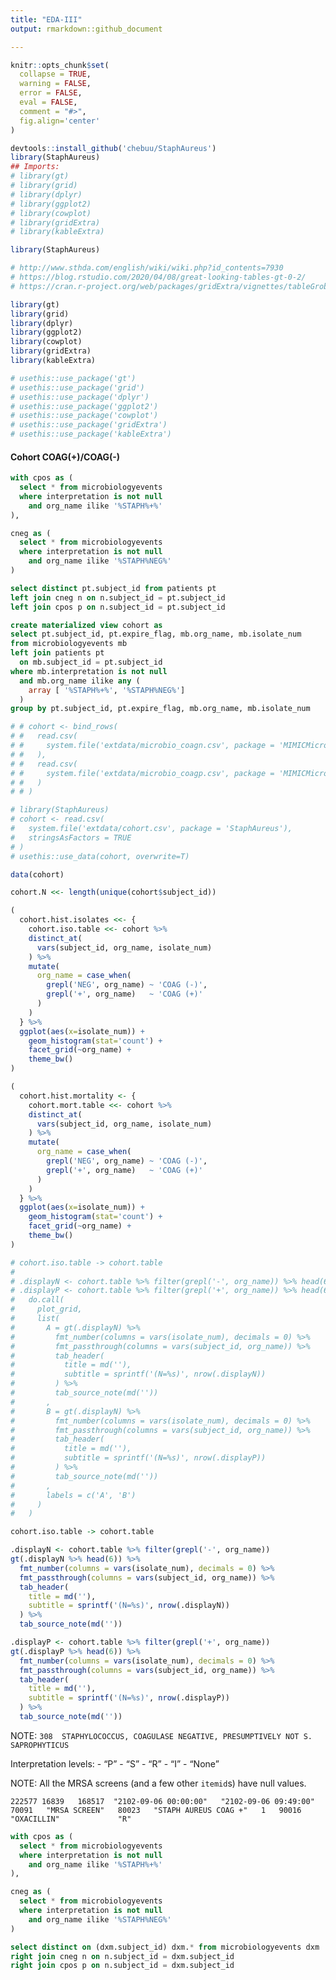 ```yaml
---
title: "EDA-III"
output: rmarkdown::github_document

---
```


```r
knitr::opts_chunk$set(
  collapse = TRUE,
  warning = FALSE,
  error = FALSE,
  eval = FALSE,
  comment = "#>",
  fig.align='center'
)
```


```r
devtools::install_github('chebuu/StaphAureus')
library(StaphAureus)
## Imports:
# library(gt)
# library(grid)
# library(dplyr)
# library(ggplot2)
# library(cowplot)
# library(gridExtra)
# library(kableExtra)
```

```r
library(StaphAureus)

# http://www.sthda.com/english/wiki/wiki.php?id_contents=7930
# https://blog.rstudio.com/2020/04/08/great-looking-tables-gt-0-2/
# https://cran.r-project.org/web/packages/gridExtra/vignettes/tableGrob.html

library(gt)
library(grid)
library(dplyr)
library(ggplot2)
library(cowplot)
library(gridExtra)
library(kableExtra)

# usethis::use_package('gt')
# usethis::use_package('grid')
# usethis::use_package('dplyr')
# usethis::use_package('ggplot2')
# usethis::use_package('cowplot')
# usethis::use_package('gridExtra')
# usethis::use_package('kableExtra')

```

#### Cohort COAG(+)/COAG(-)

```sql
with cpos as (
  select * from microbiologyevents 
  where interpretation is not null 
    and org_name ilike '%STAPH%+%'
),

cneg as (
  select * from microbiologyevents 
  where interpretation is not null 
    and org_name ilike '%STAPH%NEG%'
)

select distinct pt.subject_id from patients pt
left join cneg n on n.subject_id = pt.subject_id
left join cpos p on n.subject_id = pt.subject_id
```
```sql
create materialized view cohort as
select pt.subject_id, pt.expire_flag, mb.org_name, mb.isolate_num 
from microbiologyevents mb
left join patients pt 
  on mb.subject_id = pt.subject_id
where mb.interpretation is not null 
  and mb.org_name ilike any (
    array [ '%STAPH%+%', '%STAPH%NEG%']
  )
group by pt.subject_id, pt.expire_flag, mb.org_name, mb.isolate_num
```
```r
# # cohort <- bind_rows(
# #   read.csv(
# #     system.file('extdata/microbio_coagn.csv', package = 'MIMICMicrobiology')
# #   ),
# #   read.csv(
# #     system.file('extdata/microbio_coagp.csv', package = 'MIMICMicrobiology')
# #   )
# # )

# library(StaphAureus)
# cohort <- read.csv(
#   system.file('extdata/cohort.csv', package = 'StaphAureus'),
#   stringsAsFactors = TRUE
# )
# usethis::use_data(cohort, overwrite=T)
```
```r
data(cohort)

cohort.N <<- length(unique(cohort$subject_id))

(
  cohort.hist.isolates <<- {
    cohort.iso.table <<- cohort %>%
    distinct_at(
      vars(subject_id, org_name, isolate_num)
    ) %>%
    mutate(
      org_name = case_when(
        grepl('NEG', org_name) ~ 'COAG (-)',
        grepl('+', org_name)   ~ 'COAG (+)'
      )
    )
  } %>% 
  ggplot(aes(x=isolate_num)) +
    geom_histogram(stat='count') +
    facet_grid(~org_name) +
    theme_bw() 
)
```

```r
(
  cohort.hist.mortality <- {
    cohort.mort.table <<- cohort %>%
    distinct_at(
      vars(subject_id, org_name, isolate_num)
    ) %>%
    mutate(
      org_name = case_when(
        grepl('NEG', org_name) ~ 'COAG (-)',
        grepl('+', org_name)   ~ 'COAG (+)'
      )
    )
  } %>% 
  ggplot(aes(x=isolate_num)) +
    geom_histogram(stat='count') +
    facet_grid(~org_name) +
    theme_bw() 
)
```

```r
# cohort.iso.table -> cohort.table
# 
# .displayN <- cohort.table %>% filter(grepl('-', org_name)) %>% head(6)
# .displayP <- cohort.table %>% filter(grepl('+', org_name)) %>% head(6)
#   do.call(
#     plot_grid,
#     list(
#       A = gt(.displayN) %>%
#         fmt_number(columns = vars(isolate_num), decimals = 0) %>%
#         fmt_passthrough(columns = vars(subject_id, org_name)) %>%
#         tab_header(
#           title = md(''),
#           subtitle = sprintf('(N=%s)', nrow(.displayN))
#         ) %>%
#         tab_source_note(md(''))
#       ,
#       B = gt(.displayN) %>%
#         fmt_number(columns = vars(isolate_num), decimals = 0) %>%
#         fmt_passthrough(columns = vars(subject_id, org_name)) %>%
#         tab_header(
#           title = md(''),
#           subtitle = sprintf('(N=%s)', nrow(.displayP))
#         ) %>%
#         tab_source_note(md(''))
#       ,
#       labels = c('A', 'B')
#     ) 
#   )
```
```r
cohort.iso.table -> cohort.table

.displayN <- cohort.table %>% filter(grepl('-', org_name)) 
gt(.displayN %>% head(6)) %>%
  fmt_number(columns = vars(isolate_num), decimals = 0) %>%
  fmt_passthrough(columns = vars(subject_id, org_name)) %>%
  tab_header(
    title = md(''),
    subtitle = sprintf('(N=%s)', nrow(.displayN))
  ) %>%
  tab_source_note(md(''))

.displayP <- cohort.table %>% filter(grepl('+', org_name))
gt(.displayP %>% head(6)) %>%
  fmt_number(columns = vars(isolate_num), decimals = 0) %>%
  fmt_passthrough(columns = vars(subject_id, org_name)) %>%
  tab_header(
    title = md(''),
    subtitle = sprintf('(N=%s)', nrow(.displayP))
  ) %>%
  tab_source_note(md(''))
```

NOTE: `308	STAPHYLOCOCCUS, COAGULASE NEGATIVE, PRESUMPTIVELY NOT S. SAPROPHYTICUS`

Interpretation levels:
- "P"
- "S"
- "R"
- "I"
- "None"

NOTE: All the MRSA screens (and a few other `itemid`s) have null values.

`222577	16839	168517	"2102-09-06 00:00:00"	"2102-09-06 09:49:00"	70091	"MRSA SCREEN"	80023	"STAPH AUREUS COAG +"	1	90016	"OXACILLIN"				"R"`

```sql
with cpos as (
  select * from microbiologyevents 
  where interpretation is not null 
    and org_name ilike '%STAPH%+%'
),

cneg as (
  select * from microbiologyevents 
  where interpretation is not null 
    and org_name ilike '%STAPH%NEG%'
)

select distinct on (dxm.subject_id) dxm.* from microbiologyevents dxm
right join cneg n on n.subject_id = dxm.subject_id
right join cpos p on n.subject_id = dxm.subject_id
```
